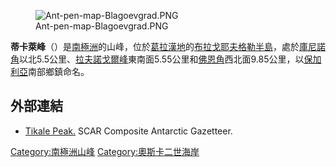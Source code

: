 {{Unreferenced|time=2020-03-09T02:16:23+00:00}}
[[Image:Ant-pen-map-Blagoevgrad.PNG|thumb]]

'''蒂卡萊峰'''（{{lang-en|Tikale Peak}}）是[[南極洲|南極洲]]的山峰，位於[[葛拉漢地|葛拉漢地]]的[[布拉戈耶夫格勒半島|布拉戈耶夫格勒半島]]，處於[[庫尼諾角|庫尼諾角]]以北5.5公里、[[拉夫諾戈爾峰|拉夫諾戈爾峰]]東南面5.55公里和[[佛恩角|佛恩角]]西北面9.85公里，以[[保加利亞|保加利亞]]南部鄉鎮命名。

{{coord|65|11|44|S|61|47|03|W|display=title}}

==外部連結==
* [https://data.aad.gov.au/aadc/gaz/scar/display_name.cfm?gaz_id=137417 Tikale Peak.] SCAR Composite Antarctic Gazetteer.

{{DEFAULTSORT:Tikale Peak}}
[[Category:南極洲山峰|Category:南極洲山峰]]
[[Category:奧斯卡二世海岸|Category:奧斯卡二世海岸]]


{{OscarIICoast-geo-stub}}